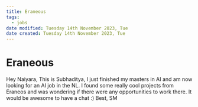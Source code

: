```yaml
---
title: Eraneous
tags:
  - jobs
date modified: Tuesday 14th November 2023, Tue
date created: Tuesday 14th November 2023, Tue
---
```


# Eraneous

Hey Naiyara,
This is Subhaditya, I just finished my masters in AI and am now looking for an AI job in the NL. I found some really cool projects from Eraneos and was wondering if there were any opportunities to work there.
It would be awesome to have a chat :)
Best,
SM
